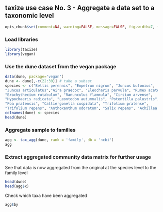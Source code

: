 ## taxize use case No. 3 - Aggregate a data set to a taxonomic level

```r
opts_chunk$set(comment=NA, warning=FALSE, message=FALSE, fig.width=7, fig.height=6)
```

### Load libraries

```r
library(taxize)
library(vegan)
```

### Use the dune dataset from the vegan package

```r
data(dune, package='vegan')
dune <- dune[,-c(22:30)] # take a subset
species <- c("Bellis perennis", "Empetrum nigrum", "Juncus bufonius",
"Juncus articulatus","Aira praecox", "Eleocharis parvula", "Rumex acetosa", "Vicia lathyroides",
"Brachythecium rutabulum", "Ranunculus flammula", "Cirsium arvense",
"Hypochaeris radicata", "Leontodon autumnalis", "Potentilla palustris",
"Poa pratensis", "Calliergonella cuspidata", "Trifolium pratense",
"Trifolium repens", "Anthoxanthum odoratum", "Salix repens", "Achillea millefolium")
colnames(dune) <- species
head(dune)
```

### Aggregate sample to families

```r
agg <- tax_agg(dune, rank = 'family', db = 'ncbi')
agg
```

### Extract aggregated community data matrix for further usage

See that data is now aggregated from the original at the species level to the family level

```r
head(dune)
head(agg$x)
```

Check which taxa have been aggregated

```r
agg$by
```